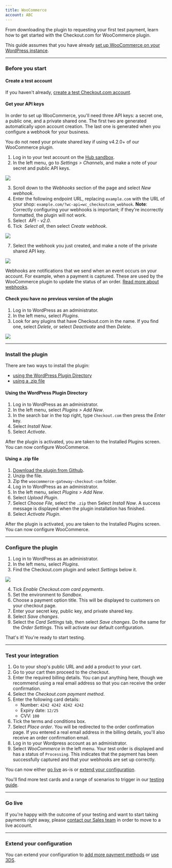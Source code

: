 ```yaml
---
title: WooCommerce
account: ABC
---
```


From downloading the plugin to requesting your first test payment, learn how to get started with the Checkout.com for WooCommerce plugin.

<TipBox variant="info">

This guide assumes that you have already [set up WooCommerce on your WordPress instance](https://docs.woocommerce.com/document/installing-uninstalling-woocommerce/).

</TipBox>

---

### Before you start

#### Create a test account

If you haven't already, [create a test Checkout.com account](https://www.checkout.com/get-test-account).

#### Get your API keys

In order to set up WooCommerce, you'll need three API keys: a secret one, a public one, and a private shared one. The first two are generated automatically upon account creation. The last one is generated when you configure a webhook for your business.

<TipBox variant="info">

You do not need your private shared key if using v4.2.0+ of our WooCommerce plugin.

</TipBox>

1.  Log in to your test account on the [Hub sandbox](https://sandbox.checkout.com/).
2.  In the left menu, go to _Settings > Channels_, and make a note of your secret and public API keys.

<img maxWidth={800} src="/docs/Integrate/channel_settings.png" withFullscreenPreview />

3.  Scroll down to the _Webhooks_ section of the page and select _New webhook_.
4.  Enter the following endpoint URL, replacing `example.com` with the URL of your shop: `example.com/?wc-api=wc_checkoutcom_webhook`. **Note**: Correctly configuring your webhooks is important; if they're incorrectly formatted, the plugin will not work.
5.  Select  _API - v2.0_.
6.  Tick  _Select all_, then select _Create webhook_.

<img maxWidth={300} src="/docs/Integrate/WooCommerce/Screenshot+2021-03-01+at+16.07.05.png" withFullscreenPreview />

7.  Select the webhook you just created, and make a note of the private shared API key.

<img maxWidth={400} src="/docs/Integrate/WooCommerce/webhook_woocommerce.png" withFullscreenPreview />

<TipBox variant="info">

Webhooks are notifications that we send when an event occurs on your account. For example, when a payment is captured. These are used by the WooCommerce plugin to update the status of an order. [Read more about webhooks](/reporting-and-insights/webhooks).

</TipBox>

#### Check you have no previous version of the plugin

1.  Log in to WordPress as an administrator.
2.  In the left menu, select _Plugins_.
3.  Look for any plugins that have Checkout.com in the name. If you find one, select _Delete_, or select _Deactivate_ and then _Delete_.

<img maxWidth={700} src="/docs/Integrate/WooCommerce/woocommerce_deactivate_plugin.png" withFullscreenPreview />

---

### Install the plugin

There are two ways to install the plugin:

- [using the WordPress Plugin Directory](##Using_the_WordPress_Plugin_Directory)
- [using a .zip file](#Using_a_.zip_file)

#### Using the WordPress Plugin Directory

1.  Log in to WordPress as an administrator.
2.  In the left menu, select _Plugins > Add New_.
3.  In the search bar in the top right, type `Checkout.com` then press the _Enter_ key.
4.  Select _Install Now_.
5.  Select _Activate_.

After the plugin is activated, you are taken to the Installed Plugins screen. You can now configure WooCommerce.

#### Using a .zip file

1.  [Download the plugin from Github](https://github.com/CKOTech/checkout-woocommerce-plugin).
2.  Unzip the file.
3.  Zip the `woocommerce-gateway-checkout-com` folder.
4.  Log in to WordPress as an administrator.
5.  In the left menu, select _Plugins > Add New_.
6.  Select _Upload Plugin_.
7.  Select _Choose File_, select the `.zip` then Select _Install Now_. A success message is displayed when the plugin installation has finished.
8.  Select _Activate Plugin_.

After the plugin is activated, you are taken to the Installed Plugins screen. You can now configure WooCommerce.

---

### Configure the plugin

1.  Log in to WordPress as an administrator.
2.  In the left menu, select _Plugins_.
3.  Find the Checkout.com plugin and select _Settings_ below it.

<img maxWidth={700} src="/docs/Integrate/WooCommerce/woocommerce_plugin_settings.png" withFullscreenPreview />

4.  Tick _Enable Checkout.com card payments_.
5.  Set the environment to _Sandbox_.
6.  Choose a payment option title. This will be displayed to customers on your checkout page.
7.  Enter your secret key, public key, and private shared key.
8.  Select _Save changes_.
9.  Select the _Card Settings_ tab, then select _Save changes_. Do the same for the _Order Settings_. This will activate our default configuration.

That's it! You're ready to start testing.

---

### Test your integration

1.  Go to your shop's public URL and add a product to your cart.
2.  Go to your cart then proceed to the checkout.
3.  Enter the required billing details. You can put anything here, though we recommend using a real email address so that you can receive the order confirmation.
4.  Select the _Checkout.com payment method_.
5.  Enter the following card details:
    - Number: `4242 4242 4242 4242`
    - Expiry date: `12/25`
    - CVV: `100`
6.  Tick the terms and conditions box.
7.  Select _Place order_. You will be redirected to the order confirmation page. If you entered a real email address in the billing details, you'll also receive an order confirmation email.
8.  Log in to your Wordpress account as an administrator.
9.  Select _WooCommerce_ in the left menu. Your test order is displayed and has a status of `Processing`. This indicates that the payment has been successfully captured and that your webhooks are set up correctly.

<TipBox variant="tip">

You can now either [go live](#Go_live) as-is or [extend your configuration](/integrate/e-commerce-platforms/woo-commerce/go-further-with-woo-commerce).

</TipBox>
<TipBox variant="info" title="Further testing">

You'll find more test cards and a range of scenarios to trigger in our [testing guide](/testing).

</TipBox>

---

### Go live

If you're happy with the outcome of your testing and want to start taking payments right away, please [contact our Sales team](https://checkout.com/contact-sales) in order to move to a live account.

---

### Extend your configuration

You can extend your configuration to [add more payment methods](/payments/payment-methods) or [use 3DS](/risk-management/3-d-secure).